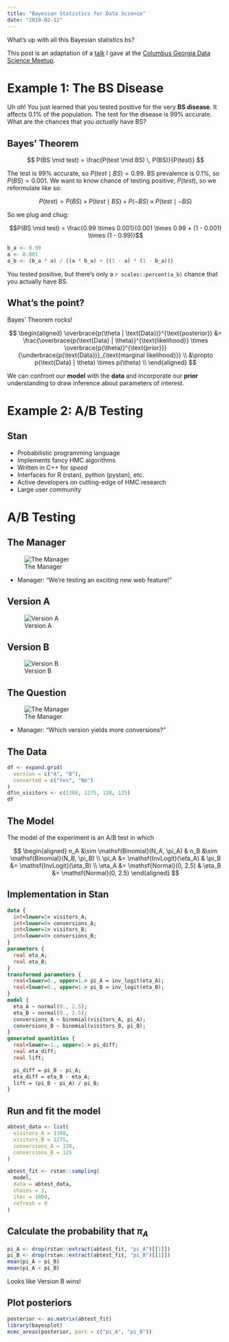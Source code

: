 ```yaml
---
title: "Bayesian Statistics for Data Science"
date: "2019-02-12"
---
```


What's up with all this Bayesian statistics bs?

This post is an adaptation of a [talk](https://www.meetup.com/columbusgadatascience/events/257657831/) I gave at the [Columbus Georgia Data Science Meetup](https://www.meetup.com/columbusgadatascience/).

# Example 1: The BS Disease

Uh oh! You just learned that you tested positive for the very **BS disease**. It affects 0.1% of the population. The test for the disease is 99% accurate. What are the chances that you *actually* have BS?

## Bayes' Theorem

$$ P(BS \mid test) = \frac{P(test \mid BS) \, P(BS)}{P(test)} $$

The test is 99% accurate, so $P(test \mid BS) = 0.99$. BS prevalence is 0.1%, so $P(BS) = 0.001$. We want to know chance of testing positive, $P(test)$, so we reformulate like so:

$$P(test) = P(BS) \times P(test \mid BS) + P(-BS) \times P(test \mid -BS)$$

So we plug and chug:

$$P(BS \mid test) = \frac{0.99 \times 0.001}{0.001 \times 0.99 + (1 - 0.001) \times (1 - 0.99)}$$

```r
b_a <- 0.99
a <- 0.001
a_b <- (b_a * a) / ((a * b_a) + ((1 - a) * (1 - b_a)))
```

You tested positive, but there's only a `r scales::percent(a_b)` chance that you actually have BS.

## What's the point?

Bayes' Theorem rocks!

$$
\begin{aligned}
\overbrace{p(\theta | \text{Data})}^{\text{posterior}} &= \frac{\overbrace{p(\text{Data} | \theta)}^{\text{likelihood}} \times \overbrace{p(\theta)}^{\text{prior}}}{\underbrace{p(\text{Data})}_{\text{marginal likelihood}}} \\
&\propto p(\text{Data} | \theta) \times p(\theta) \\
\end{aligned}
$$

We can confront our **model** with the **data** and incorporate our **prior** understanding to draw inference about parameters of interest.

# Example 2: A/B Testing

## Stan

- Probabilistic programming language
- Implements fancy HMC algorithms
- Written in C++ for *speed*
- Interfaces for R (rstan), python (pystan), etc.
- Active developers on cutting-edge of HMC research
- Large user community

# A/B Testing

## The Manager

![The Manager](images/manager.png)

- Manager: "We're testing an exciting new web feature!"

## Version A

![Version A](images/insurance_red.jpg)

## Version B

![Version B](images/insurance_green.jpg)

## The Question

![The Manager](images/manager.png)

- Manager: "Which version yields more conversions?"

## The Data

```r
df <- expand.grid(
  version = c("A", "B"), 
  converted = c("Yes", "No")
)
df$n_visitors <- c(1300, 1275, 120, 125)
df
```

## The Model

The model of the experiment is an A/B test in which 

$$
\begin{aligned}
n_A &\sim \mathsf{Binomial}(N_A, \pi_A) & n_B &\sim \mathsf{Binomial}(N_B, \pi_B) \\
\pi_A &= \mathsf{InvLogit}(\eta_A) & \pi_B &= \mathsf{InvLogit}(\eta_B) \\
\eta_A &= \mathsf{Normal}(0, 2.5) & \eta_B &= \mathsf{Normal}(0, 2.5)
\end{aligned}
$$

## Implementation in Stan

```stan
data {
  int<lower=1> visitors_A;
  int<lower=0> conversions_A;
  int<lower=1> visitors_B;
  int<lower=0> conversions_B;
}
parameters {
  real eta_A;
  real eta_B;
}
transformed parameters {
  real<lower=0., upper=1.> pi_A = inv_logit(eta_A);
  real<lower=0., upper=1.> pi_B = inv_logit(eta_B);
}
model {
  eta_A ~ normal(0., 2.5);
  eta_B ~ normal(0., 2.5);
  conversions_A ~ binomial(visitors_A, pi_A);
  conversions_B ~ binomial(visitors_B, pi_B);
}
generated quantities {
  real<lower=-1., upper=1.> pi_diff;
  real eta_diff;
  real lift;

  pi_diff = pi_B - pi_A;
  eta_diff = eta_B - eta_A;
  lift = (pi_B - pi_A) / pi_B;
}
```

## Run and fit the model

```r
abtest_data <- list(
  visitors_A = 1300,
  visitors_B = 1275,
  conversions_A = 120,
  conversions_B = 125
)

abtest_fit <- rstan::sampling(
  model, 
  data = abtest_data,
  chains = 1, 
  iter = 1000, 
  refresh = 0
)
```

## Calculate the probability that $\pi_A$

```r
pi_A <- drop(rstan::extract(abtest_fit, "pi_A")[[1]])
pi_B <- drop(rstan::extract(abtest_fit, "pi_B")[[1]])
mean(pi_A > pi_B)
mean(pi_A < pi_B)
```

Looks like Version B wins!

## Plot posteriors

```r
posterior <- as.matrix(abtest_fit)
library(bayesplot)
mcmc_areas(posterior, pars = c("pi_A", "pi_B"))
```
